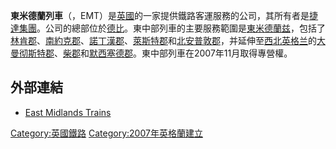 {{expand|time=2014-03-25T11:14:40+00:00}}
{{Infobox rail company
|name           = East Midlands Trains
|franchise      = East Midlands
|logo           = East midl trains logo.svg
|logo_width     = 300
|image          = East Midlands Trains 222009 .jpg
|image_size     = 300px
|caption          = 
|abbr           = EM
|regions        = [[东米德兰|东米德兰]]、[[约克郡和亨伯|约克郡和亨伯]]、[[东英格兰|东英格兰]]
|secregions     = [[大伦敦|大伦敦]]、[[西北英格兰|西北英格兰]]
|fleet          = 
|stations       = 87
|stationsop     = 89
|routekm        = 1,567.5
|parent_company = [[Stagecoach_Group|Stagecoach Group]]
|website        = www.eastmidlandstrains.co.uk
|map            = [[File:East_Midlands_route_map_2010.svg|300px]]
}}
'''東米德蘭列車'''（{{lang-en|East Midlands Trains}}，EMT）是[[英國|英國]]的一家提供鐵路客運服務的公司，其所有者是[[捷達集團|捷達集團]]。公司的總部位於[[德比|德比]]。東中部列車的主要服務範圍是[[東米德蘭兹|東米德蘭兹]]，包括了[[林肯郡|林肯郡]]、[[南約克郡|南約克郡]]、[[諾丁漢郡|諾丁漢郡]]、[[萊斯特郡|萊斯特郡]]和[[北安普敦郡|北安普敦郡]]，并延伸至[[西北英格兰|西北英格兰]]的[[大曼彻斯特郡|大曼彻斯特郡]]、[[柴郡|柴郡]]和[[默西塞德郡|默西塞德郡]]。東中部列車在2007年11月取得專營權。

== 外部連結 ==
{{Commons category|East Midlands Trains}}
*[http://www.eastmidlandstrains.co.uk/ East Midlands Trains] {{Wayback|url=http://www.eastmidlandstrains.co.uk/ |date=20190815203057 }}

[[Category:英國鐵路|Category:英國鐵路]]
[[Category:2007年英格蘭建立|Category:2007年英格蘭建立]]